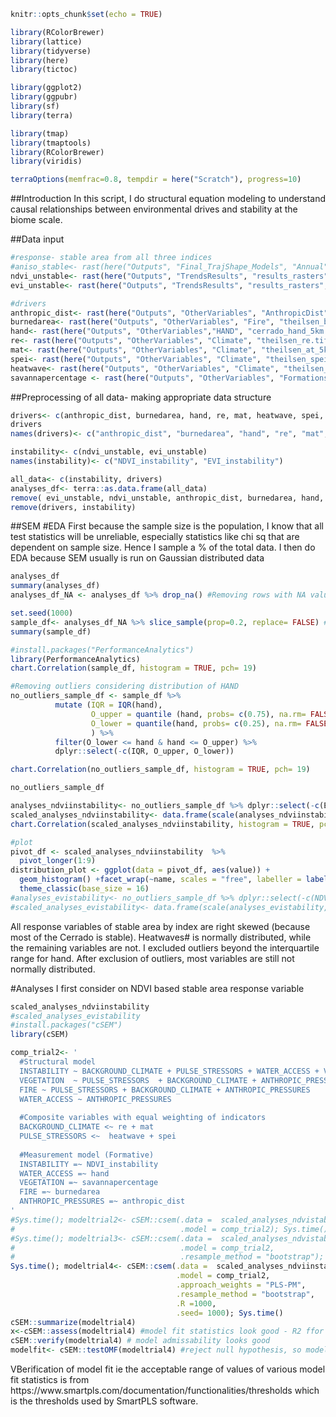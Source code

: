 ```r
knitr::opts_chunk$set(echo = TRUE)
```

```r
library(RColorBrewer)
library(lattice)
library(tidyverse)
library(here)
library(tictoc)

library(ggplot2)
library(ggpubr)
library(sf)
library(terra)

library(tmap)
library(tmaptools)
library(RColorBrewer)
library(viridis)

terraOptions(memfrac=0.8, tempdir = here("Scratch"), progress=10)
```

##Introduction
In this script, I do structural equation modeling to understand causal relationships between 
environmental drives and stability at the biome scale.

##Data input
```r
#response- stable area from all three indices
#aniso_stable<- rast(here("Outputs", "Final_TrajShape_Models", "Annual", "agg_stability_am_11_trajresults.tif"))
ndvi_unstable<- rast(here("Outputs", "TrendsResults", "results_rasters", "monthly" , "unstablearea_5km", "monthlyswin11_ndvi_unstablearea.tif"))
evi_unstable<- rast(here("Outputs", "TrendsResults", "results_rasters", "monthly", "unstablearea_5km", "monthlyswin11_evi_unstablearea.tif"))

#drivers
anthropic_dist<- rast(here("Outputs", "OtherVariables", "AnthropicDist", "5km_meandist_20thresholdsanthropicpixel.tif"))
burnedarea<- rast(here("Outputs", "OtherVariables", "Fire", "theilsen_burnedarea_5km.tif"))
hand<- rast(here("Outputs", "OtherVariables","HAND", "cerrado_hand_5km.tif"))
re<- rast(here("Outputs", "OtherVariables", "Climate", "theilsen_re.tif"))
mat<- rast(here("Outputs", "OtherVariables", "Climate", "theilsen_at_5km.tif"))
spei<- rast(here("Outputs", "OtherVariables", "Climate", "theilsen_spei.tif"))
heatwave<- rast(here("Outputs", "OtherVariables", "Climate", "theilsen_heatwaves.tif"))
savannapercentage <- rast(here("Outputs", "OtherVariables", "Formations_Heterogeniety", "theilsen_savannapercentage.tif"))


```

##Preprocessing of all data- making appropriate data structure 

```r
drivers<- c(anthropic_dist, burnedarea, hand, re, mat, heatwave, spei, savannapercentage)
drivers
names(drivers)<- c("anthropic_dist", "burnedarea", "hand", "re", "mat", "heatwave", "spei", "savannapercentage")

instability<- c(ndvi_unstable, evi_unstable)
names(instability)<- c("NDVI_instability", "EVI_instability")

all_data<- c(instability, drivers)
analyses_df<- terra::as.data.frame(all_data)
remove( evi_unstable, ndvi_unstable, anthropic_dist, burnedarea, hand, re, mat, heatwave, spei, savannapercentage)
remove(drivers, instability)
```


##SEM
#EDA
First because the sample size is the population, I know that all test statistics will
be unreliable, especially statistics like chi sq that are dependent on sample size. 
Hence I sample a % of the total data. I then do EDA because SEM usually
is run on Gaussian distributed data
```r
analyses_df
summary(analyses_df)
analyses_df_NA <- analyses_df %>% drop_na() #Removing rows with NA values i.e. applying anthropic mask

set.seed(1000)
sample_df<- analyses_df_NA %>% slice_sample(prop=0.2, replace= FALSE) #20% randomly sampled
summary(sample_df)

#install.packages("PerformanceAnalytics")
library(PerformanceAnalytics)
chart.Correlation(sample_df, histogram = TRUE, pch= 19)

#Removing outliers considering distribution of HAND
no_outliers_sample_df <- sample_df %>% 
          mutate (IQR = IQR(hand),
                  O_upper = quantile (hand, probs= c(0.75), na.rm= FALSE)+ 1.5*IQR,
                  O_lower = quantile(hand, probs= c(0.25), na.rm= FALSE) - 1.5*IQR
                  ) %>% 
          filter(O_lower <= hand & hand <= O_upper) %>%
          dplyr::select(-c(IQR, O_upper, O_lower))

chart.Correlation(no_outliers_sample_df, histogram = TRUE, pch= 19)

no_outliers_sample_df

analyses_ndviinstability<- no_outliers_sample_df %>% dplyr::select(-c(EVI_instability))
scaled_analyses_ndviinstability<- data.frame(scale(analyses_ndviinstability, center= TRUE, scale= TRUE)) 
chart.Correlation(scaled_analyses_ndviinstability, histogram = TRUE, pch= 19)

#plot
pivot_df <- scaled_analyses_ndviinstability  %>%
  pivot_longer(1:9)
distribution_plot <- ggplot(data = pivot_df, aes(value)) +
  geom_histogram() +facet_wrap(~name, scales = "free", labeller = label_wrap_gen(4)) +
  theme_classic(base_size = 16)
#analyses_evistability<- no_outliers_sample_df %>% dplyr::select(-c(NDVI_stability))
#scaled_analyses_evistability<- data.frame(scale(analyses_evistability, center= TRUE, scale= TRUE)) 

```
All response variables of stable area by index are right skewed (because most of the Cerrado is stable).
Heatwaves# is normally distributed, while the remaining variables are not. I excluded outliers beyond the 
interquartile range for hand. After exclusion of outliers, most variables are still not normally distributed. 

#Analyses
I first consider on NDVI based stable area response variable
```r
scaled_analyses_ndviinstability
#scaled_analyses_evistability
#install.packages("cSEM")
library(cSEM)

comp_trial2<- '
  #Structural model
  INSTABILITY ~ BACKGROUND_CLIMATE + PULSE_STRESSORS + WATER_ACCESS + VEGETATION + ANTHROPIC_PRESSURES + FIRE
  VEGETATION  ~ PULSE_STRESSORS  + BACKGROUND_CLIMATE + ANTHROPIC_PRESSURES + FIRE
  FIRE ~ PULSE_STRESSORS + BACKGROUND_CLIMATE + ANTHROPIC_PRESSURES
  WATER_ACCESS ~ ANTHROPIC_PRESSURES
  
  #Composite variables with equal weighting of indicators
  BACKGROUND_CLIMATE <~ re + mat
  PULSE_STRESSORS <~  heatwave + spei
  
  #Measurement model (Formative)
  INSTABILITY =~ NDVI_instability
  WATER_ACCESS =~ hand
  VEGETATION =~ savannapercentage 
  FIRE =~ burnedarea
  ANTHROPIC_PRESSURES =~ anthropic_dist
'
#Sys.time(); modeltrial2<- cSEM::csem(.data =  scaled_analyses_ndvistability %>% dplyr::select(-c(forestpercentage, grasspercentage)), 
#                                     .model = comp_trial2); Sys.time()
#Sys.time(); modeltrial3<- cSEM::csem(.data =  scaled_analyses_ndvistability %>% dplyr::select(-c(forestpercentage, grasspercentage)), 
#                                     .model = comp_trial2, 
#                                     .resample_method = "bootstrap"); Sys.time()
Sys.time(); modeltrial4<- cSEM::csem(.data =  scaled_analyses_ndviinstability, 
                                     .model = comp_trial2, 
                                     .approach_weights = "PLS-PM",
                                     .resample_method = "bootstrap",
                                     .R =1000,
                                     .seed= 1000); Sys.time()
cSEM::summarize(modeltrial4)
x<-cSEM::assess(modeltrial4) #model fit statistics look good - R2 ffor structural regression equations from here
cSEM::verify(modeltrial4) # model admissability looks good
modelfit<- cSEM::testOMF(modeltrial4) #reject null hypothesis, so model fit to observed data is poor

```

VBerification of model fit ie the acceptable range of values of various model fit statistics is from 
https://www.smartpls.com/documentation/functionalities/thresholds
which is the thresholds used by SmartPLS software. 
